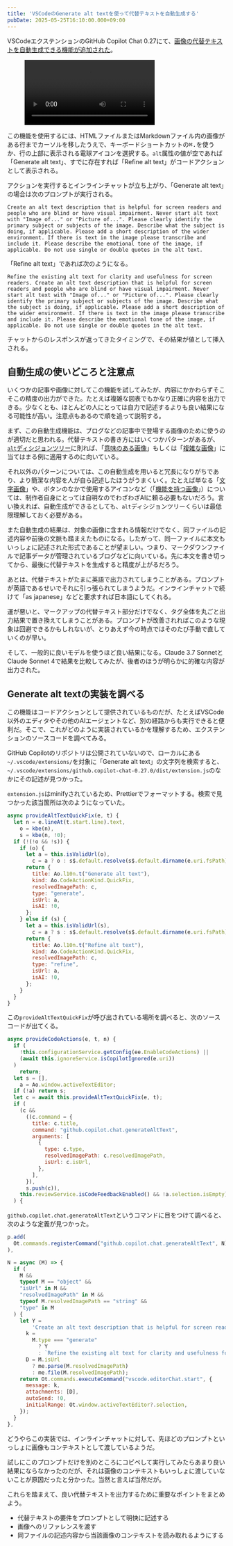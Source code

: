 ```yaml
---
title: 'VSCodeのGenerate alt textを使って代替テキストを自動生成する'
pubDate: 2025-05-25T16:10:00.000+09:00
---
```


VSCodeエクステンションのGitHub Copilot Chat 0.27にて、[画像の代替テキストを自動生成できる機能が追加された](https://marketplace.visualstudio.com/items/GitHub.copilot-chat/changelog#user-content-generate-alt-text-in-html-or-markdown)。

<figure>
  <video controls playsinline>
    <source
      src={(await import('./assets/2025-05-25-generate-alt-text-in-vscode/preview.mp4')).default}
    />
  </video>
</figure>

この機能を使用するには、HTMLファイルまたはMarkdownファイル内の画像がある行までカーソルを移したうえで、キーボードショートカットの<kbd>⌘.</kbd>を使うか、行の上部に表示される電球アイコンを選択する。`alt`属性の値が空であれば「Generate alt text」、すでに存在すれば「Refine alt text」がコードアクションとして表示される。

アクションを実行するとインラインチャットが立ち上がり、「Generate alt text」の場合は次のプロンプトが実行される。

```
Create an alt text description that is helpful for screen readers and people who are blind or have visual impairment. Never start alt text with "Image of..." or "Picture of...". Please clearly identify the primary subject or subjects of the image. Describe what the subject is doing, if applicable. Please add a short description of the wider environment. If there is text in the image please transcribe and include it. Please describe the emotional tone of the image, if applicable. Do not use single or double quotes in the alt text.
```

「Refine alt text」であれば次のようになる。

```
Refine the existing alt text for clarity and usefulness for screen readers. Create an alt text description that is helpful for screen readers and people who are blind or have visual impairment. Never start alt text with "Image of..." or "Picture of...". Please clearly identify the primary subject or subjects of the image. Describe what the subject is doing, if applicable. Please add a short description of the wider environment. If there is text in the image please transcribe and include it. Please describe the emotional tone of the image, if applicable. Do not use single or double quotes in the alt text.
```

チャットからのレスポンスが返ってきたタイミングで、その結果が値として挿入される。

## 自動生成の使いどころと注意点

いくつかの記事や画像に対してこの機能を試してみたが、内容にかかわらずそこそこの精度の出力ができた。たとえば複雑な図表でもかなり正確に内容を出力できる。少なくとも、ほとんどの人にとっては自力で記述するよりも良い結果になる可能性が高い。注意点もあるので順を追って説明する。

まず、この自動生成機能は、ブログなどの記事中で登場する画像のために使うのが適切だと思われる。代替テキストの書き方にはいくつかパターンがあるが、[`alt`ディシジョンツリー](https://www.w3.org/WAI/tutorials/images/decision-tree/ja)に則れば、「[意味のある画像](https://www.w3.org/WAI/tutorials/images/informative/)」もしくは「[複雑な画像](https://www.w3.org/WAI/tutorials/images/complex/)」に当てはまる例に適用するのに向いている。

それ以外のパターンについては、この自動生成を用いると冗長になりがちであり、より簡潔な内容を人が自ら記述したほうがうまくいく。たとえば単なる「[文字画像](https://www.w3.org/WAI/tutorials/images/textual/#styled-text-decorative-effect)」や、ボタンのなかで使用するアイコンなど（「[機能を持つ画像](https://www.w3.org/WAI/tutorials/images/functional/)」）については、制作者自身にとっては自明なのでわざわざAIに頼る必要もないだろう。言い換えれば、自動生成ができるとしても、`alt`ディシジョンツリーくらいは最低限理解しておく必要がある。

また自動生成の結果は、対象の画像に含まれる情報だけでなく、同ファイルの記述内容や前後の文脈も踏まえたものになる。したがって、同一ファイルに本文もいっしょに記述された形式であることが望ましい。つまり、マークダウンファイルで記事データが管理されているブログなどに向いている。先に本文を書き切ってから、最後に代替テキストを生成すると精度が上がるだろう。

あとは、代替テキストがたまに英語で出力されてしまうことがある。プロンプトが英語であるせいでそれに引っ張られてしまうようだ。インラインチャットで続けて「as japanese」などと要求すれば日本語にしてくれる。

運が悪いと、マークアップの代替テキスト部分だけでなく、タグ全体を丸ごと出力結果で置き換えてしまうことがある。プロンプトが改善されればこのような現象は回避できるかもしれないが、とりあえず今の時点ではそのたび手動で直していくのが早い。

そして、一般的に良いモデルを使うほど良い結果になる。Claude 3.7 SonnetとClaude Sonnet 4で結果を比較してみたが、後者のほうが明らかに的確な内容が出力された。

## Generate alt textの実装を調べる

この機能はコードアクションとして提供されているものだが、たとえばVSCode以外のエディタやその他のAIエージェントなど、別の経路からも実行できると便利だ。そこで、これがどのように実装されているかを理解するため、エクステンションのソースコードを調べてみる。

GitHub Copilotのリポジトリは公開されていないので、ローカルにある`~/.vscode/extensions/`を対象に「Generate alt text」の文字列を検索すると、`~/.vscode/extensions/github.copilot-chat-0.27.0/dist/extension.js`のなかにその記述が見つかった。

`extension.js`はminifyされているため、Prettierでフォーマットする。検索で見つかった該当箇所は次のようになっていた。

```js
async provideAltTextQuickFix(e, t) {
  let n = e.lineAt(t.start.line).text,
    o = kbe(n),
    s = kbe(n, !0);
  if (!(!o && !s)) {
    if (o) {
      let a = this.isValidUrl(o),
        c = a ? o : s$.default.resolve(s$.default.dirname(e.uri.fsPath), o);
      return {
        title: Ao.l10n.t("Generate alt text"),
        kind: Ao.CodeActionKind.QuickFix,
        resolvedImagePath: c,
        type: "generate",
        isUrl: a,
        isAI: !0,
      };
    } else if (s) {
      let a = this.isValidUrl(s),
        c = a ? s : s$.default.resolve(s$.default.dirname(e.uri.fsPath), s);
      return {
        title: Ao.l10n.t("Refine alt text"),
        kind: Ao.CodeActionKind.QuickFix,
        resolvedImagePath: c,
        type: "refine",
        isUrl: a,
        isAI: !0,
      };
    }
  }
}
```

この`provideAltTextQuickFix`が呼び出されている場所を調べると、次のソースコードが出てくる。

```js
async provideCodeActions(e, t, n) {
  if (
    !this.configurationService.getConfig(ee.EnableCodeActions) ||
    (await this.ignoreService.isCopilotIgnored(e.uri))
  )
    return;
  let s = [],
    a = Ao.window.activeTextEditor;
  if (!a) return s;
  let c = await this.provideAltTextQuickFix(e, t);
  if (
    (c &&
      ((c.command = {
        title: c.title,
        command: "github.copilot.chat.generateAltText",
        arguments: [
          {
            type: c.type,
            resolvedImagePath: c.resolvedImagePath,
            isUrl: c.isUrl,
          },
        ],
      }),
      s.push(c)),
    this.reviewService.isCodeFeedbackEnabled() && !a.selection.isEmpty)
  ) {
```

`github.copilot.chat.generateAltText`というコマンドに目をつけて調べると、次のような定義が見つかった。

```js
p.add(
  Ot.commands.registerCommand("github.copilot.chat.generateAltText", N),
),
```

```js
N = async (M) => {
  if (
    M &&
    typeof M == "object" &&
    "isUrl" in M &&
    "resolvedImagePath" in M &&
    typeof M.resolvedImagePath == "string" &&
    "type" in M
  ) {
    let Y =
        'Create an alt text description that is helpful for screen readers and people who are blind or have visual impairment. Never start alt text with "Image of..." or "Picture of...". Please clearly identify the primary subject or subjects of the image. Describe what the subject is doing, if applicable. Please add a short description of the wider environment. If there is text in the image please transcribe and include it. Please describe the emotional tone of the image, if applicable. Do not use single or double quotes in the alt text.',
      k =
        M.type === "generate"
          ? Y
          : `Refine the existing alt text for clarity and usefulness for screen readers. ${Y}`,
      D = M.isUrl
        ? me.parse(M.resolvedImagePath)
        : me.file(M.resolvedImagePath);
    return Ot.commands.executeCommand("vscode.editorChat.start", {
      message: k,
      attachments: [D],
      autoSend: !0,
      initialRange: Ot.window.activeTextEditor?.selection,
    });
  }
},
```

どうやらこの実装では、インラインチャットに対して、先ほどのプロンプトといっしょに画像もコンテキストとして渡しているようだ。

試しにこのプロンプトだけを別のところにコピペして実行してみたらあまり良い結果にならなかったのだが、それは画像のコンテキストもいっしょに渡していないことが原因だったと分かった。当然と言えば当然だが。

これらを踏まえて、良い代替テキストを出力するために重要なポイントをまとめよう。

- 代替テキストの要件をプロンプトとして明快に記述する
- 画像へのリファレンスを渡す
- 同ファイルの記述内容から当該画像のコンテキストを読み取れるようにする
